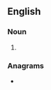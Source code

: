 ==English==

===Noun===
{{head|en|noun form}}

# {{plural of|en|armorer}}

===Anagrams===
* {{anagrams|en|a=aemorrrs|Marreros}}